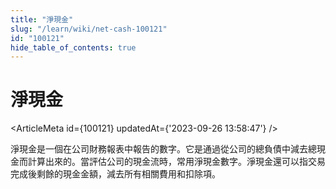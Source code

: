 ```yaml
---
title: "淨現金"
slug: "/learn/wiki/net-cash-100121"
id: "100121"
hide_table_of_contents: true
---
```



# 淨現金

<ArticleMeta id={100121} updatedAt={'2023-09-26 13:58:47'} />
<div className='border-solid border-b border-t-0 my-4 border-[var(--ifm-color-gray-300)]' />

淨現金是一個在公司財務報表中報告的數字。它是通過從公司的總負債中減去總現金而計算出來的。當評估公司的現金流時，常用淨現金數字。淨現金還可以指交易完成後剩餘的現金金額，減去所有相關費用和扣除項。
